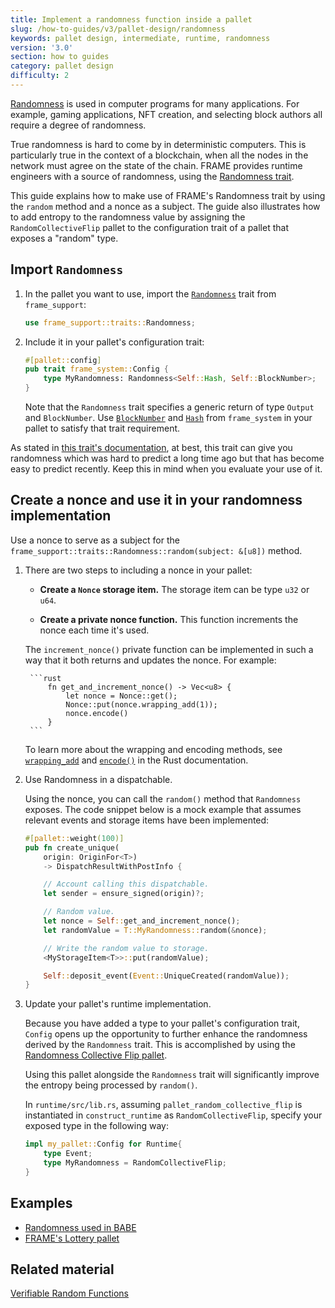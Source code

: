 ```yaml
---
title: Implement a randomness function inside a pallet
slug: /how-to-guides/v3/pallet-design/randomness
keywords: pallet design, intermediate, runtime, randomness
version: '3.0'
section: how to guides
category: pallet design
difficulty: 2
---
```


[Randomness](/v3/runtime/randomness) is used in computer programs for many applications. For example, gaming applications, NFT creation, and selecting block authors all require a degree of randomness.

True randomness is hard to come by in deterministic computers. This is particularly true in the context of a blockchain, when all the nodes in the network must agree on the state of the chain. FRAME provides runtime engineers with a source of randomness, using the [Randomness trait](/rustdocs/latest/frame_support/traits/trait.Randomness.html).

This guide explains how to make use of FRAME's Randomness trait by using the `random` method and a nonce as a subject.
The guide also illustrates how to add entropy to the randomness value by assigning the `RandomCollectiveFlip` pallet to the configuration trait of a pallet that exposes a "random" type.

## Import `Randomness`

1. In the pallet you want to use, import the [`Randomness`](/rustdocs/latest/frame_support/traits/trait.Randomness.html)
   trait from `frame_support`:

    ```rust
    use frame_support::traits::Randomness;
    ```

1. Include it in your pallet's configuration trait:

    ```rust
    #[pallet::config]
    pub trait frame_system::Config {
        type MyRandomness: Randomness<Self::Hash, Self::BlockNumber>;
    }
    ```

    Note that the `Randomness` trait specifies a generic return of type `Output` and `BlockNumber`.
    Use [`BlockNumber`](/rustdocs/latest/frame_system/pallet/trait.Config.html#associatedtype.BlockNumber)
    and [`Hash`](/rustdocs/latest/frame_system/pallet/trait.Config.html#associatedtype.Hash) from `frame_system`
    in your pallet to satisfy that trait requirement.

As stated in [this trait's documentation](/rustdocs/latest/frame_support/traits/trait.Randomness.html), at best, this trait can give you randomness which was hard to predict a long time ago but that has become easy to predict recently.
Keep this in mind when you evaluate your use of it.

## Create a nonce and use it in your randomness implementation

Use a nonce to serve as a subject for the `frame_support::traits::Randomness::random(subject: &[u8])` method.

1. There are two steps to including a nonce in your pallet:

   - **Create a `Nonce` storage item.** The storage item can be type `u32` or `u64`.

   - **Create a private nonce function.** This function increments the nonce each time it's used.

    The `increment_nonce()` private function can be implemented in such a way that it both returns and updates the nonce.
    For example:

        ```rust
            fn get_and_increment_nonce() -> Vec<u8> {
                let nonce = Nonce::get();
                Nonce::put(nonce.wrapping_add(1));
                nonce.encode()
            }
        ```

    To learn more about the wrapping and encoding methods, see [`wrapping_add`](/rustdocs/latest/funty/trait.IsInteger.html#tymethod.wrapping_add) and [`encode()`](/rustdocs/latest/frame_support/dispatch/trait.Encode.html#method.encode) in the Rust documentation.

1. Use Randomness in a dispatchable.

    Using the nonce, you can call the `random()` method that `Randomness` exposes. The code snippet below is a mock example that assumes
    relevant events and storage items have been implemented:

    ```rust
    #[pallet::weight(100)]
    pub fn create_unique(
        origin: OriginFor<T>)
        -> DispatchResultWithPostInfo {

        // Account calling this dispatchable.
        let sender = ensure_signed(origin)?;

        // Random value.
        let nonce = Self::get_and_increment_nonce();
        let randomValue = T::MyRandomness::random(&nonce);

        // Write the random value to storage.
        <MyStorageItem<T>>::put(randomValue);

        Self::deposit_event(Event::UniqueCreated(randomValue));
    }
    ```

1. Update your pallet's runtime implementation.

    Because you have added a type to your pallet's configuration trait, `Config` opens up the opportunity to further enhance the randomness derived by the `Randomness` trait. 
    This is accomplished by using the [Randomness Collective Flip pallet][rcf-pallet-rustdocs].

    Using this pallet alongside the `Randomness` trait will significantly improve the entropy being processed by `random()`.

    In `runtime/src/lib.rs`, assuming `pallet_random_collective_flip` is instantiated in `construct_runtime` as `RandomCollectiveFlip`, specify your exposed type in the following way:

    ```rust
    impl my_pallet::Config for Runtime{
        type Event;
        type MyRandomness = RandomCollectiveFlip;
    }
    ```

## Examples

- [Randomness used in BABE](https://github.com/paritytech/substrate/blob/master/frame/babe/src/randomness.rs)
- [FRAME's Lottery pallet](https://github.com/paritytech/substrate/blob/master/frame/lottery/src/lib.rs#L471)

## Related material

[Verifiable Random Functions](https://en.wikipedia.org/wiki/Verifiable_random_function)

[rcf-pallet-rustdocs]: /rustdocs/latest/pallet_randomness_collective_flip/index.html
